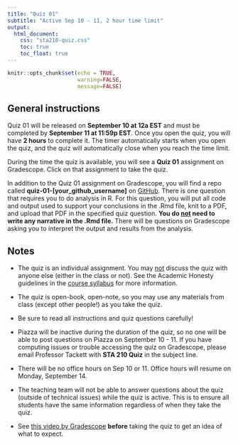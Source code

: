 ```yaml
---
title: "Quiz 01"
subtitle: "Active Sep 10 - 11, 2 hour time limit"
output: 
  html_document:
    css: "sta210-quiz.css"
    toc: true
    toc_float: true
---
```


```r
knitr::opts_chunk$set(echo = TRUE,
                      warning=FALSE,
                      message=FALSE)
```

## General instructions

Quiz 01 will be released on **September 10 at 12a EST** and must be completed by **September 11 at 11:59p EST**. Once you open the quiz, you will have **2 hours** to complete it. The timer automatically starts when you open the quiz, and the quiz will automatically close when you reach the time limit.

During the time the quiz is available, you will see a **Quiz 01** assignment on Gradescope. Click on that assignment to take the quiz.

In addition to the Quiz 01 assignment on Gradescope, you will find a repo called **quiz-01-[your_github_username]** on [GitHub](https://www.github.com/sta210-fa20). There is one question that requires you to do analysis in R. For this question, you will put all code and output used to support your conclusions in the .Rmd file, knit to a PDF, and upload that PDF in the specified quiz question. **You do <u>not</u> need to write any narrative in the .Rmd file.** There will be questions on Gradescope asking you to interpret the output and results from the analysis. 

## Notes

- The quiz is an individual assignment. You may <u>not</u> discuss the quiz with anyone else (either in the class or not). See the Academic Honesty guidelines in the [course syllabus](https://sta210-fa20.netlify.app/syllabus/#course-community) for more information.

- The quiz is open-book, open-note, so you may use any materials from class (except other people!) as you take the quiz. 

- Be sure to read all instructions and quiz questions carefully!

- Piazza will be inactive during the duration of the quiz, so no one will be able to post questions on Piazza on September 10 - 11. If you have computing issues or trouble accessing the quiz on Gradescope, please email Professor Tackett with **STA 210 Quiz** in the subject line. 

- There will be no office hours on Sep 10 or 11. Office hours will resume on Monday, September 14.

- The teaching team will not be able to answer questions about the quiz (outside of technical issues) while the quiz is active. This is to ensure all students have the same information regardless of when they take the quiz. 

- See [this video by Gradescope](https://www.youtube.com/watch?v=j_kha2UkeMY&feature=youtu.be) **before** taking the quiz to get an idea of what to expect. 